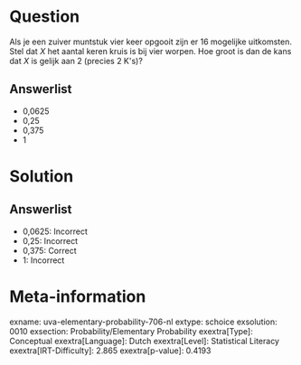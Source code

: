 Question
========

Als je een zuiver muntstuk vier keer opgooit zijn er 16 mogelijke
uitkomsten. Stel dat *X* het aantal keren kruis is bij vier worpen. Hoe
groot is dan de kans dat *X* is gelijk aan 2 (precies 2 K\'s)?

Answerlist
----------

* 0,0625
* 0,25
* 0,375
* 1

Solution
========

Answerlist
----------

* 0,0625: Incorrect
* 0,25: Incorrect
* 0,375: Correct
* 1: Incorrect

Meta-information
================
exname: uva-elementary-probability-706-nl
extype: schoice
exsolution: 0010
exsection: Probability/Elementary Probability
exextra[Type]: Conceptual
exextra[Language]: Dutch
exextra[Level]: Statistical Literacy
exextra[IRT-Difficulty]: 2.865
exextra[p-value]: 0.4193
